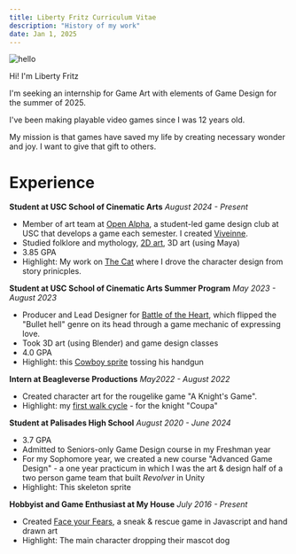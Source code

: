 ```yaml
---
title: Liberty Fritz Curriculum Vitae
description: "History of my work"
date: Jan 1, 2025
---
```

<div style={{ display: 'flex', alignItems: 'center', gap: '2rem', marginBottom: '2rem' }}>
  <div>
    <Image
      src="/images/liberty-circle.png"
      alt="hello"
      width={179} 
      height={282}
    />
  </div>
  <div>
    <p>Hi! I'm Liberty Fritz</p>
    <p>I'm seeking an internship for Game Art with elements of Game Design for the summer of 2025.</p>
    <p>I've been making playable video games since I was 12 years old.</p>
    <p>My mission is that games have saved my life by creating necessary  wonder and joy. I want to give that gift to others.</p>
  </div>
</div>

# Experience
**Student at USC School of Cinematic Arts**
_August 2024 - Present_

- Member of art team at [Open Alpha](https://openalpha.us), a student-led game design club at USC that develops a game each semester. I created [Viveinne](/posts/vivienne).
- Studied folklore and mythology, [2D art](/posts/pool-master), 3D art (using Maya)
- 3.85 GPA
- Highlight: My work on [The Cat](/posts/cat-zodiac) where I drove the character design from story prinicples.

**Student at USC School of Cinematic Arts Summer Program**
_May 2023 - August 2023_
- Producer and Lead Designer for [Battle of the Heart](/posts/battle), which flipped the "Bullet hell" genre on its head through a game mechanic of expressing love.
- Took 3D art (using Blender) and game design classes
- 4.0 GPA
- Highlight: this [Cowboy sprite](/images/battle/gun-flip-cycle.png) tossing his handgun

**Intern at Beagleverse Productions**
_May2022 - August 2022_
- Created character art for the rougelike game "A Knight's Game".
- Highlight: my [first walk cycle](/posts/knights) - for the knight "Coupa"

**Student at Palisades High School**
_August 2020 - June 2024_
- 3.7 GPA 
- Admitted to Seniors-only Game Design course in my Freshman year
- For my Sophomore year, we created a new course "Advanced Game Design" - a one year practicum in which I was the art & design half of a two person game team that built _Revolver_ in Unity 
- Highlight: This skeleton sprite 

**Hobbyist and Game Enthusiast at My House**
_July 2016 - Present_
- Created [Face your Fears](/posts/face-your-fears), a sneak & rescue game in Javascript and hand drawn art 
- Highlight: The main character dropping their mascot dog  



